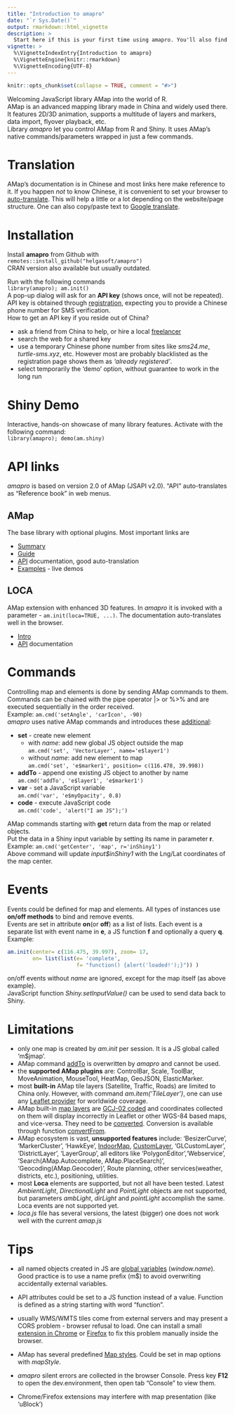 ---
title: "Introduction to amapro"
date: "`r Sys.Date()`"
output: rmarkdown::html_vignette
description: >
  Start here if this is your first time using amapro. You'll also find information about JavaScript libraries AMap and Loca.
vignette: >
  %\VignetteIndexEntry{Introduction to amapro}
  %\VignetteEngine{knitr::rmarkdown}
  %\VignetteEncoding{UTF-8}
---

```{r, echo = FALSE, message = FALSE}
knitr::opts_chunk$set(collapse = TRUE, comment = "#>")
```

Welcoming JavaScript library AMap into the world of R.  
AMap is an advanced mapping library made in China and widely used there. It features 2D/3D animation, supports a multitude of layers and markers, data import, flyover playback, etc. <br>
Library _amapro_ let you control AMap from R and Shiny. It uses AMap's native commands/parameters wrapped in just a few commands.

# Translation

AMap's documentation is in Chinese and most links here make reference to it. If you happen _not_ to know Chinese, it is convenient to set your browser to [auto-translate](https://www.howtogeek.com/407924/how-to-turn-translation-on-or-off-in-chrome/). This will help a little or a lot depending on the website/page structure. One can also copy/paste text to [Google translate](https://translate.google.com?sl=auto&tl=en).
  
# Installation

Install **amapro** from Github with  
``` remotes::install_github("helgasoft/amapro") ```  
CRAN version also available but usually outdated.  

Run with the following commands     <br> 
``` library(amapro); am.init() ``` <br>
A pop-up dialog will ask for an **API key** (shows once, will not be repeated).  <br>
API key is obtained through [registration](https://console.amap.com/dev/id/phone), expecting you to provide a Chinese phone number for SMS verification.  <br>
How to get an API key if you reside out of China? 

- ask a friend from China to help, or hire a local [freelancer](https://www.truelancer.com/freelancers-in-china)
- search the web for a shared key
- use a temporary Chinese phone number from sites like _sms24.me_, _turtle-sms.xyz_,  etc. However most are probably blacklisted as the registration page shows them as _'already registered'_.
- select temporarily the 'demo' option, without guarantee to work in the long run
  
# Shiny Demo

Interactive, hands-on showcase of many library features.
Activate with the following command: <br/>
``` library(amapro); demo(am.shiny) ```


# API links

_amapro_ is based on version 2.0 of AMap (JSAPI v2.0). "API" auto-translates as "Reference book" in web menus.

## AMap
The base library with optional plugins. Most important links are  

* [Summary](https://lbs.amap.com/api/jsapi-v2/summary/)
* [Guide](https://lbs.amap.com/api/jsapi-v2/guide/abc/quickstart)
* [API](https://a.amap.com/jsapi/static/doc/index.html) documentation, good auto-translation
* [Examples](https://lbs.amap.com/demo/list/jsapi-v2) - live demos

## LOCA
AMap extension with enhanced 3D features. In _amapro_ it is invoked with a parameter -  ```am.init(loca=TRUE, ...)```. The documentation auto-translates well in the browser.

* [Intro](https://lbs.amap.com/api/loca-v2/intro)
* [API](https://a.amap.com/Loca/static/loca-v2/doc/html/index.html) documentation

# Commands

Controlling map and elements is done by sending AMap commands to them. Commands can be chained with the pipe operator |&gt; or %&gt;% and are executed sequentially in the order received. <br>
Example: ``` am.cmd('setAngle', 'carIcon', -90) ``` <br>
_amapro_ uses native AMap commands and introduces these <ins>additional</ins>:

* **set** - create new element
    - with _name_: add new global JS object outside the map <br>
    ``` am.cmd('set', 'VectorLayer', name='e$layer1') ```
    - without _name_:  add new element to map  <br>
    ``` am.cmd('set', 'e$marker1', position= c(116.478, 39.998)) ```
* **addTo** - append one existing JS object to another by name  <br>
  ``` am.cmd('addTo', 'e$layer1', 'e$marker1') ```
* **var** - set a JavaScript variable   <br>
  ``` am.cmd('var', 'e$myOpacity', 0.8) ```
* **code** - execute JavaScript code    <br>
  ``` am.cmd('code', 'alert("I am JS");') ```

AMap commands starting with **get** return data from the map or related objects. <br>
Put the data in a Shiny input variable by setting its name in parameter **r**. <br>
Example: ``` am.cmd('getCenter', 'map', r='inShiny1') ``` <br>
Above command will update _input$inShiny1_ with the Lng/Lat coordinates of the map center.

# Events

Events could be defined for map and elements. All types of instances use **on/off methods** to bind and remove events. <br>
Events are set in attribute **on**(or **off**) as a list of lists. Each event is a separate list with event name in **e**, a JS function **f** and optionally a query **q**.  
Example: 
```r
am.init(center= c(116.475, 39.997), zoom= 17,
        on= list(list(e= 'complete', 
                      f= "function() {alert('loaded!');}")) )
```
on/off events without _name_ are ignored, except for the map itself (as above example).  <br>
JavaScript function _Shiny.setInputValue()_ can be used to send data back to Shiny.

# Limitations

- only one map is created by _am.init_ per session. It is a JS global called 'm$jmap'.
- AMap command [addTo](https://a.amap.com/jsapi/static/doc/index.html#controladdto) is overwritten by _amapro_ and cannot be used.
- the **supported AMap plugins** are: ControlBar, Scale, ToolBar, MoveAnimation, MouseTool, HeatMap, GeoJSON, ElasticMarker.
- most **built-in** AMap tile layers (Satellite, Traffic, Roads) are limited to China only. However, with command _am.item('TileLayer')_, one can use any [Leaflet provider](https://leaflet-extras.github.io/leaflet-providers/preview/) for worldwide coverage.
- AMap built-in [map layers](https://lbs.amap.com/api/jsapi-v2/guide/layers/official-layers) are [GCJ-02 coded](https://en.wikipedia.org/wiki/Restrictions_on_geographic_data_in_China) and coordinates collected on them will display incorrectly in Leaflet or other WGS-84 based maps, and vice-versa. They need to be [converted](https://lbs.amap.com/api/jsapi-v2/guide/transform/convertfrom). Conversion is available through function [convertFrom](https://lbs.amap.com/api/jsapi-v2/documentation#convertfrom).
- AMap ecosystem is vast, **unsupported features** include:
  'BesizerCurve', 'MarkerCluster', 'HawkEye',   [IndoorMap](https://lbs.amap.com/demo/javascript-api/example/indoormap/indoormap/), 
    [CustomLayer](https://lbs.amap.com/demo/javascript-api/example/selflayer/cus-svg),  'GLCustomLayer', 'DistrictLayer', 'LayerGroup',
 all editors like 'PolygonEditor','Webservice', 'Search(AMap.Autocomplete, AMap.PlaceSearch)', 'Geocoding(AMap.Geocoder)', Route planning, other services(weather, districts, etc.), positioning, utilities.
- most **Loca** elements are supported, but not all have been tested. Latest _AmbientLight_, _DirectionalLight_ and _PointLight_ objects are not supported, but parameters _ambLight_, _dirLight_ and _pointLight_ accomplish the same. Loca events are not supported yet.
- _loca.js_ file has several versions, the latest (bigger) one does not work well with the current _amap.js_ 

	
# Tips

- all named objects created in JS are [global variables](https://developer.mozilla.org/en-US/docs/Glossary/Global_object) (_window.name_). Good practice is to use a name prefix (m$) to avoid overwriting accidentally external variables.

- API attributes could be set to a JS function instead of a value. Function is defined as a string starting with word "function".

- usually WMS/WMTS tiles come from external servers and may present a CORS problem - browser refusal to load. One can install a small [extension in  Chrome](https://chrome.google.com/webstore/detail/allow-cors-access-control/lhobafahddgcelffkeicbaginigeejlf) or [Firefox](https://addons.mozilla.org/en-US/firefox/addon/access-control-allow-origin/) to fix this problem manually inside the browser.

- AMap has several predefined [Map styles](https://lbs.amap.com/api/jsapi-v2/guide/map/map-style/). Could be set in map options with _mapStyle_.

- _amapro_ silent errors are collected in the browser Console. Press key **F12** to open the dev.environment, then open tab "Console" to view them.

- Chrome/Firefox extensions may interfere with map presentation (like 'uBlock')
  
  
